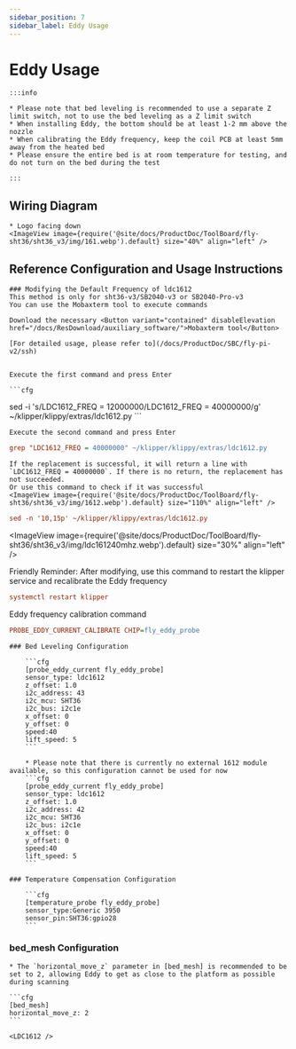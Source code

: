 ```yaml
---
sidebar_position: 7
sidebar_label: Eddy Usage
---
```




# Eddy Usage

    :::info

    * Please note that bed leveling is recommended to use a separate Z limit switch, not to use the bed leveling as a Z limit switch
    * When installing Eddy, the bottom should be at least 1-2 mm above the nozzle
    * When calibrating the Eddy frequency, keep the coil PCB at least 5mm away from the heated bed
    * Please ensure the entire bed is at room temperature for testing, and do not turn on the bed during the test

    :::


## Wiring Diagram

    * Logo facing down
    <ImageView image={require('@site/docs/ProductDoc/ToolBoard/fly-sht36/sht36_v3/img/161.webp').default} size="40%" align="left" />


## Reference Configuration and Usage Instructions
   
    ### Modifying the Default Frequency of ldc1612
    This method is only for sht36-v3/SB2040-v3 or SB2040-Pro-v3
    You can use the Mobaxterm tool to execute commands
    
    Download the necessary <Button variant="contained" disableElevation href="/docs/ResDownload/auxiliary_software/">Mobaxterm tool</Button>
    
    [For detailed usage, please refer to](/docs/ProductDoc/SBC/fly-pi-v2/ssh)


    Execute the first command and press Enter

    ```cfg
sed -i 's/LDC1612_FREQ = 12000000/LDC1612_FREQ = 40000000/g' ~/klipper/klippy/extras/ldc1612.py
    ```

    Execute the second command and press Enter
  ```cfg
grep "LDC1612_FREQ = 40000000" ~/klipper/klippy/extras/ldc1612.py
  ```
    If the replacement is successful, it will return a line with `LDC1612_FREQ = 40000000`. If there is no return, the replacement has not succeeded.
    Or use this command to check if it was successful
    <ImageView image={require('@site/docs/ProductDoc/ToolBoard/fly-sht36/sht36_v3/img/1612.webp').default} size="110%" align="left" />
```cfg
sed -n '10,15p' ~/klipper/klippy/extras/ldc1612.py
```
   <ImageView image={require('@site/docs/ProductDoc/ToolBoard/fly-sht36/sht36_v3/img/ldc161240mhz.webp').default} size="30%" align="left" />

   Friendly Reminder: After modifying, use this command to restart the klipper service and recalibrate the Eddy frequency
   ```cfg
   systemctl restart klipper
   ```
   Eddy frequency calibration command
   ```cfg
   PROBE_EDDY_CURRENT_CALIBRATE CHIP=fly_eddy_probe
   ```


    ### Bed Leveling Configuration

        ```cfg
        [probe_eddy_current fly_eddy_probe]
        sensor_type: ldc1612
        z_offset: 1.0
        i2c_address: 43
        i2c_mcu: SHT36
        i2c_bus: i2c1e
        x_offset: 0
        y_offset: 0
        speed:40
        lift_speed: 5
        ```

        * Please note that there is currently no external 1612 module available, so this configuration cannot be used for now
        ```cfg
        [probe_eddy_current fly_eddy_probe]
        sensor_type: ldc1612
        z_offset: 1.0
        i2c_address: 42
        i2c_mcu: SHT36
        i2c_bus: i2c1e
        x_offset: 0
        y_offset: 0
        speed:40
        lift_speed: 5
        ```

    ### Temperature Compensation Configuration

        ```cfg
        [temperature_probe fly_eddy_probe]
        sensor_type:Generic 3950
        sensor_pin:SHT36:gpio28
        ```

### bed_mesh Configuration

    * The `horizontal_move_z` parameter in [bed_mesh] is recommended to be set to 2, allowing Eddy to get as close to the platform as possible during scanning

    ```cfg
    [bed_mesh]
    horizontal_move_z: 2
    ```

    <LDC1612 />